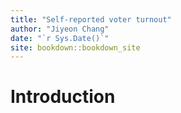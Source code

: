 ```yaml
--- 
title: "Self-reported voter turnout"
author: "Jiyeon Chang"
date: "`r Sys.Date()`"
site: bookdown::bookdown_site
---
```


# Introduction

